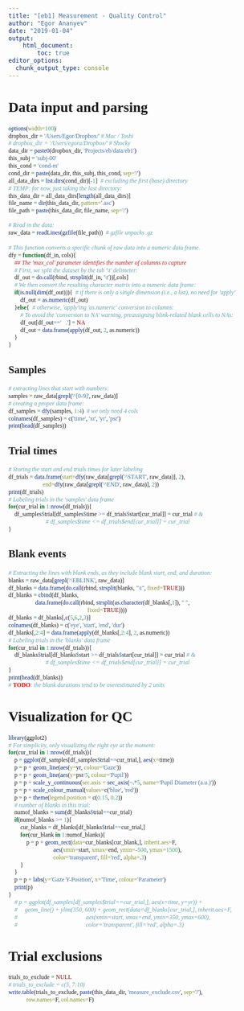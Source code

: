 ```yaml
---
title: "[eb1] Measurement - Quality Control"
author: "Egor Ananyev"
date: "2019-01-04"
output:
    html_document:
        toc: true
editor_options: 
  chunk_output_type: console
---
```


<style type="text/css">
body, td{
  font-family: Cambria;
}
code.r{
  font-family: Inconsolata;
}
</style>

# Data input and parsing
```r
options(width=100)
dropbox_dir = '/Users/Egor/Dropbox/' # Mac / Toshi
# dropbox_dir = '/Users/egora/Dropbox/' # Shocky
data_dir = paste0(dropbox_dir, 'Projects/eb/data/eb1')
this_subj = 'subj-00'
this_cond = 'cond-m'
cond_dir = paste(data_dir, this_subj, this_cond, sep='/')
all_data_dirs = list.dirs(cond_dir)[-1]  # excluding the first (base) directory
# TEMP: for now, just taking the last directory:
this_data_dir = all_data_dirs[length(all_data_dirs)]
file_name = dir(this_data_dir, pattern='.asc')
file_path = paste(this_data_dir, file_name, sep='/')
```

```r
# Read in the data:
raw_data = readLines(gzfile(file_path))  # gzfile unpacks .gz

# This function converts a specific chunk of raw data into a numeric data frame.
dfy = function(df_in, cols){
    ## The 'max_col' parameter identifies the number of columns to capture
    # First, we split the dataset by the tab '\t' delimeter:
    df_out = do.call(rbind, strsplit(df_in, '\t'))[,cols]
    # We then convert the resulting character matrix into a numeric data frame:
    if(is.null(dim(df_out))){  # if there is only a single dimension (i.e., a list), no need for 'apply'
        df_out = as.numeric(df_out)
    }else{  # otherwise, 'apply'ing 'as.numeric' conversion to columns:
        # To avoid the 'conversion to NA' warning, preassigning blink-related blank cells to NAs:
        df_out[df_out=='   .'] = NA
        df_out = data.frame(apply(df_out, 2, as.numeric))
    }
}
```

## Samples
```r
# extracting lines that start with numbers:
samples = raw_data[grepl('^[0-9]', raw_data)]
# creating a proper data frame:
df_samples = dfy(samples, 1:4)  # we only need 4 cols
colnames(df_samples) = c('time', 'xr', 'yr', 'psr')
print(head(df_samples))
```

## Trial times
```r
# Storing the start and end trials times for later labeling
df_trials = data.frame(start=dfy(raw_data[grepl('^START', raw_data)], 2),
                       end=dfy(raw_data[grepl('^END', raw_data)], 2))
print(df_trials)
# Labeling trials in the 'samples' data frame
for(cur_trial in 1:nrow(df_trials)){
    df_samples$trial[df_samples$time >= df_trials$start[cur_trial]] = cur_trial # &
                         # df_samples$time <= df_trials$end[cur_trial]] = cur_trial
}
```

## Blank events
```r
# Extracting the lines with blank ends, as they include blank start, end, and duration:
blanks = raw_data[grepl('^EBLINK', raw_data)]
df_blanks = data.frame(do.call(rbind, strsplit(blanks, "\t", fixed=TRUE)))
df_blanks = cbind(df_blanks,
                  data.frame(do.call(rbind, strsplit(as.character(df_blanks[,1]), " ",
                                                     fixed=TRUE))))
df_blanks = df_blanks[,c(5,6,2,3)]
colnames(df_blanks) = c('eye', 'start', 'end', 'dur')
df_blanks[,2:4] = data.frame(apply(df_blanks[,2:4], 2, as.numeric))
# Labeling trials in the 'blanks' data frame
for(cur_trial in 1:nrow(df_trials)){
    df_blanks$trial[df_blanks$start >= df_trials$start[cur_trial]] = cur_trial # &
                         # df_samples$time <= df_trials$end[cur_trial]] = cur_trial
}
print(head(df_blanks))
# TODO: the blank durations tend to be overestimated by 2 units
```

# Visualization for QC
```r
library(ggplot2)
# For simplicity, only visualizing the right eye at the moment:
for(cur_trial in 1:nrow(df_trials)){
    p = ggplot(df_samples[df_samples$trial==cur_trial,], aes(x=time))
    p = p + geom_line(aes(y=yr, colour='Gaze'))
    p = p + geom_line(aes(y=psr/5, colour='Pupil'))
    p = p + scale_y_continuous(sec.axis = sec_axis(~.*5, name='Pupil Diameter (a.u.)'))
    p = p + scale_colour_manual(values=c('blue', 'red'))
    p = p + theme(legend.position = c(0.15, 0.2))
    # number of blanks in this trial:
    numof_blanks = sum(df_blanks$trial==cur_trial)
    if(numof_blanks >= 1){
        cur_blanks = df_blanks[df_blanks$trial==cur_trial,]
        for(cur_blank in 1:numof_blanks){
            p = p + geom_rect(data=cur_blanks[cur_blank,], inherit.aes=F, 
                              aes(xmin=start, xmax=end, ymin=-500, ymax=1500),
                              color='transparent', fill='red', alpha=.3)
        }
    }
    p = p + labs(y='Gaze Y-Position', x='Time', colour='Parameter')
    print(p)
}
    # p = ggplot(df_samples[df_samples$trial==cur_trial,], aes(x=time, y=yr)) + 
    #     geom_line() + ylim(350, 600) + geom_rect(data=df_blanks[cur_trial,], inherit.aes=F, 
    #                                              aes(xmin=start, xmax=end, ymin=350, ymax=600),
    #                                              color='transparent', fill='red', alpha=.3)
```

# Trial exclusions
```r
trials_to_exclude = NULL
# trials_to_exclude = c(5, 7:10)
write.table(trials_to_exclude, paste(this_data_dir, 'measure_exclude.csv', sep='/'),
            row.names=F, col.names=F)
```
